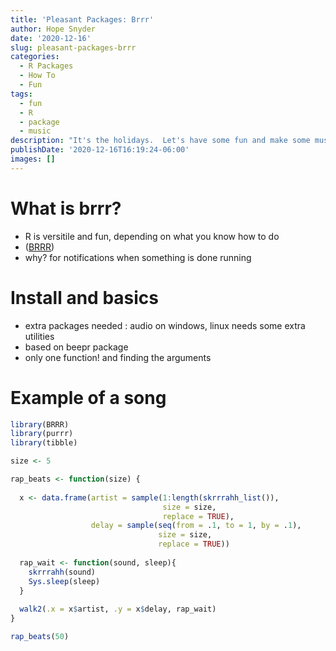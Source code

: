 ```yaml
---
title: 'Pleasant Packages: Brrr'
author: Hope Snyder
date: '2020-12-16'
slug: pleasant-packages-brrr
categories:
  - R Packages
  - How To
  - Fun
tags:
  - fun
  - R
  - package
  - music
description: "It's the holidays.  Let's have some fun and make some music!"
publishDate: '2020-12-16T16:19:24-06:00'
images: []
---
```


# What is brrr?

- R is versitile and fun, depending on what you know how to do
- ([BRRR](https://github.com/brooke-watson/BRRR/blob/master/README.md))
- why? for notifications when something is done running

# Install and basics

- extra packages needed : audio on windows, linux needs some extra utilities
- based on beepr package
- only one function! and finding the arguments

# Example of a song

```r
library(BRRR)
library(purrr)
library(tibble)

size <- 5

rap_beats <- function(size) {
  
  x <- data.frame(artist = sample(1:length(skrrrahh_list()), 
                                  size = size, 
                                  replace = TRUE), 
                  delay = sample(seq(from = .1, to = 1, by = .1), 
                                 size = size,
                                 replace = TRUE))
  
  rap_wait <- function(sound, sleep){
    skrrrahh(sound)
    Sys.sleep(sleep)
  }
  
  walk2(.x = x$artist, .y = x$delay, rap_wait)
}

rap_beats(50)
```
